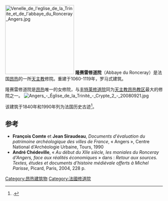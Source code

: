 [[File:Venelle_de_l'eglise_de_la_Trinite_et_de_l'abbaye_du_Ronceray_Angers.jpg|220px]]
'''隆赛雷修道院'''（Abbaye du Ronceray）是法国[[昂热|昂热]]的一所[[天主教|天主教]]修院。重建于1060-1119年，罗马式建筑。

隆赛雷修道院是[[昂热|昂热]]唯一的女修院，与[[丰特莱修道院|丰特莱修道院]]同为[[天主教昂热教区|天主教昂热教区]]最大的修院之一。
[[Image:Angers_-_Église_de_la_Trinité_-_Crypte_2_-_20080921.jpg|thumb]]

该建筑于1840年和1990年列为法国历史古迹<ref>{{Mérimée|PA00108860}}.</ref>。

== 参考 ==
* '''François Comte''' et '''Jean Siraudeau''', ''Documents d'évaluation du patrimoine archéologique des villes de France'', « Angers », Centre National d'Archéologie Urbaine, Tours, 1990
* '''André Chédeville''', « ''Au début du XIIe siècle, les moniales du Ronceray d'Angers, face aux réalités économiques'' » dans : ''Retour aux sources. Textes, études et documents d'histoire médiévale offerts à Michel Parisse'', Picard, Paris, 2004, 228 p.
<references />
[[Category:昂热建筑物|Category:昂热建筑物]]
[[Category:法國修道院|Category:法國修道院]]